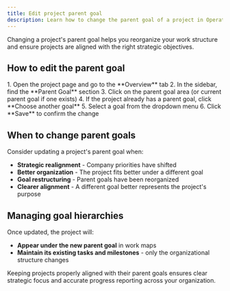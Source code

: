 ```yaml
---
title: Edit project parent goal
description: Learn how to change the parent goal of a project in Operately.
---
```



Changing a project's parent goal helps you reorganize your work structure and ensure projects are aligned with the right strategic objectives.

## How to edit the parent goal

<Steps>
1. Open the project page and go to the **Overview** tab
2. In the sidebar, find the **Parent Goal** section
3. Click on the parent goal area (or current parent goal if one exists)
4. If the project already has a parent goal, click **Choose another goal**
5. Select a goal from the dropdown menu
6. Click **Save** to confirm the change
</Steps>

## When to change parent goals

Consider updating a project's parent goal when:

- **Strategic realignment** - Company priorities have shifted
- **Better organization** - The project fits better under a different goal
- **Goal restructuring** - Parent goals have been reorganized
- **Clearer alignment** - A different goal better represents the project's purpose

## Managing goal hierarchies

Once updated, the project will:

- **Appear under the new parent goal** in work maps
- **Maintain its existing tasks and milestones** - only the organizational structure changes

Keeping projects properly aligned with their parent goals ensures clear strategic focus and accurate progress reporting across your organization.